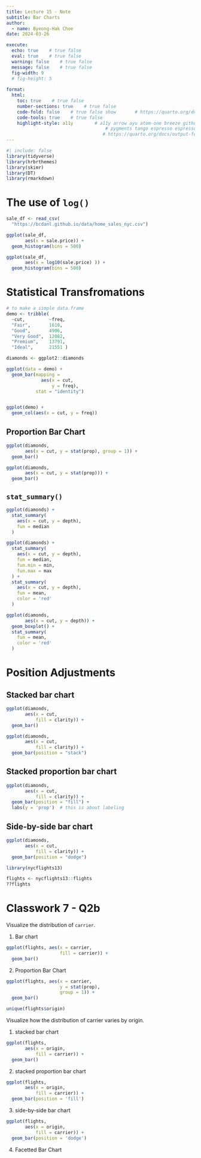 ```yaml
---
title: Lecture 15 - Note
subtitle: Bar Charts
author: 
  - name: Byeong-Hak Choe
date: 2024-03-26

execute: 
  echo: true    # true false
  eval: true    # true false
  warning: false    # true false
  message: false    # true false
  fig-width: 9
  # fig-height: 5
  
format: 
  html:
    toc: true    # true false
    number-sections: true    # true false
    code-fold: false    # true false show       # https://quarto.org/docs/output-formats/html-code.html
    code-tools: true    # true false
    highlight-style: a11y        # a11y arrow ayu atom-one breeze github gruvbox tango espresso
                                     # pygments tango espresso espresso zenburn kate nord
                                    # https://quarto.org/docs/output-formats/html-code.html#highlighting
---
```



```r
#| include: false
library(tidyverse)
library(hrbrthemes)
library(skimr)
library(DT)
library(rmarkdown)

```


# The use of `log()`

```r
sale_df <- read_csv(
  "https://bcdanl.github.io/data/home_sales_nyc.csv")
```


```r
ggplot(sale_df,
       aes(x = sale.price)) +
  geom_histogram(bins = 500)
```




```r
ggplot(sale_df,
       aes(x = log10(sale.price) )) +
  geom_histogram(bins = 500)
```


# Statistical Transfromations

```r
# to make a simple data.frame
demo <- tribble(         
  ~cut,         ~freq,
  "Fair",       1610,
  "Good",       4906,
  "Very Good",  12082,
  "Premium",    13791,
  "Ideal",      21551 )

diamonds <- ggplot2::diamonds

ggplot(data = demo) +
  geom_bar(mapping = 
             aes(x = cut, 
                 y = freq), 
           stat = "identity")


ggplot(demo) +
  geom_col(aes(x = cut, y = freq))


```


## Proportion Bar Chart

```r
ggplot(diamonds,
       aes(x = cut, y = stat(prop), group = 1)) +
  geom_bar()
```

```r
ggplot(diamonds,
       aes(x = cut, y = stat(prop))) +
  geom_bar()
```

## `stat_summary()`

```r
ggplot(diamonds) +
  stat_summary(
    aes(x = cut, y = depth),
    fun = median
  )
```


```r
ggplot(diamonds) +
  stat_summary(
    aes(x = cut, y = depth),
    fun = median,
    fun.min = min,
    fun.max = max
  ) +
  stat_summary(
    aes(x = cut, y = depth),
    fun = mean,
    color = 'red'
  )
```


```r

ggplot(diamonds,
       aes(x = cut, y = depth)) +
  geom_boxplot() +
  stat_summary(
    fun = mean,
    color = 'red'
  )
```


# Position Adjustments

## Stacked bar chart

```r
ggplot(diamonds,
       aes(x = cut,
           fill = clarity)) +
  geom_bar()
```


```r
ggplot(diamonds,
       aes(x = cut,
           fill = clarity)) +
  geom_bar(position = "stack")
```



## Stacked proportion bar chart

```r
ggplot(diamonds,
       aes(x = cut,
           fill = clarity)) +
  geom_bar(position = "fill") +
  labs(y = 'prop')  # this is about labeling 
```


## Side-by-side bar chart

```r
ggplot(diamonds,
       aes(x = cut,
           fill = clarity)) +
  geom_bar(position = "dodge") 
```

```r
library(nycflights13)

flights <- nycflights13::flights
??flights
```



# Classwork 7 - Q2b

Visualize the distribution of `carrier`.

1. Bar chart
```r
ggplot(flights, aes(x = carrier,
                    fill = carrier)) +
  geom_bar()
```


2. Proportion Bar Chart

```r
ggplot(flights, aes(x = carrier,
                    y = stat(prop),
                    group = 1)) +
  geom_bar()
```


```r
unique(flights$origin)
```



Visualize how the distribution of carrier varies by origin.

1. stacked bar chart
```r
ggplot(flights,
       aes(x = origin,
           fill = carrier)) +
  geom_bar()
```




2. stacked proportion bar chart

```r
ggplot(flights,
       aes(x = origin,
           fill = carrier)) +
  geom_bar(position = 'fill')
```



3. side-by-side bar chart

```r
ggplot(flights,
       aes(x = origin,
           fill = carrier)) +
  geom_bar(position = 'dodge')
```



4. Facetted Bar Chart

